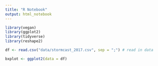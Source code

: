 ```yaml
---
title: "R Notebook"
output: html_notebook
---
```



```r

library(vegan)
library(ggplot2)
library(tidyverse)
library(reshape2)

```

```r
df <- read.csv("data/stormcast_2017.csv", sep = ";") # read in data

```


```r

bxplot <- ggplot2(data = df)


```

